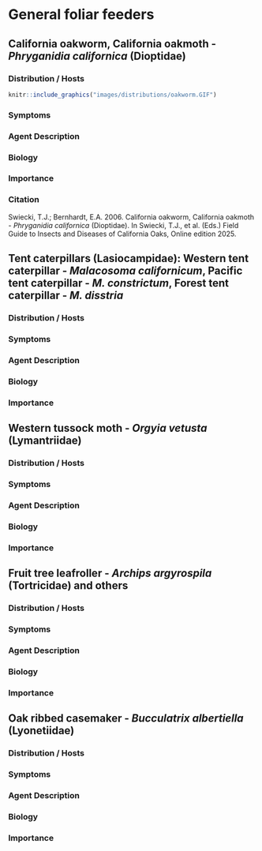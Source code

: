 # General foliar feeders {#foliarfeeder}

## California oakworm, California oakmoth - *Phryganidia californica* (Dioptidae) {-}

### Distribution / Hosts {-}

```r
knitr::include_graphics("images/distributions/oakworm.GIF")
```


### Symptoms {-}



### Agent Description {-}



### Biology {-}



### Importance {-}

### Citation {.unnumbered}

Swiecki, T.J.; Bernhardt, E.A. 2006. California oakworm, California oakmoth - *Phryganidia californica* (Dioptidae). In Swiecki, T.J., et al. (Eds.) Field Guide to Insects and Diseases of California Oaks, Online edition 2025.

## Tent caterpillars (Lasiocampidae): Western tent caterpillar - *Malacosoma californicum*, Pacific tent caterpillar - *M. constrictum*, Forest tent caterpillar - *M. disstria* {-}

### Distribution / Hosts {-}



### Symptoms {-}



### Agent Description {-}



### Biology {-}



### Importance {-}

## Western tussock moth - *Orgyia vetusta* (Lymantriidae) {-}

### Distribution / Hosts {-}



### Symptoms {-}



### Agent Description {-}



### Biology {-}



### Importance {-}

## Fruit tree leafroller - *Archips argyrospila* (Tortricidae) and others {-}

### Distribution / Hosts {-}



### Symptoms {-}



### Agent Description {-}



### Biology {-}



### Importance {-}

## Oak ribbed casemaker - *Bucculatrix albertiella* (Lyonetiidae) {-}

### Distribution / Hosts {-}



### Symptoms {-}



### Agent Description {-}



### Biology {-}



### Importance {-}

